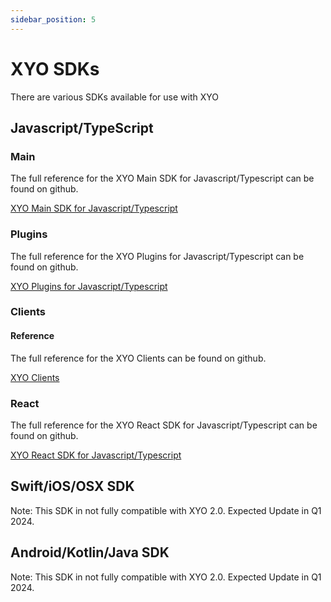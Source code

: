 ```yaml
---
sidebar_position: 5
---
```


# XYO SDKs

There are various SDKs available for use with XYO

## Javascript/TypeScript

### Main


<MainReadme/>

The full reference for the XYO Main SDK for Javascript/Typescript can be found on github.

[XYO Main SDK for Javascript/Typescript](https://xyoraclenetwork.github.io/sdk-xyo-client-js/)

### Plugins


<PluginsReadme/>

The full reference for the XYO Plugins for Javascript/Typescript can be found on github.

[XYO Plugins for Javascript/Typescript](https://xyoraclenetwork.github.io/plugins/)

### Clients


<ClientsReadme/>

#### Reference

The full reference for the XYO Clients can be found on github.

[XYO Clients](https://xyoraclenetwork.github.io/clients/)

### React


<ReactReadme/>

The full reference for the XYO React SDK for Javascript/Typescript can be found on github.

[XYO React SDK for Javascript/Typescript](https://xyoraclenetwork.github.io/sdk-xyo-react-js/)

## Swift/iOS/OSX SDK

<SwiftReadme/>


Note: This SDK in not fully compatible with XYO 2.0.  Expected Update in Q1 2024.

## Android/Kotlin/Java SDK

<KotlinReadme/>


Note: This SDK in not fully compatible with XYO 2.0.  Expected Update in Q1 2024.

